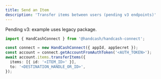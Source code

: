 ```yaml
---
title: Send an Item
description: 'Transfer items between users (pending v3 endpoints)'
---
```


<Note>
Pending v3: example uses legacy package.
</Note>

```typescript
import { HandCashConnect } from '@handcash/handcash-connect';

const connect = new HandCashConnect({ appId, appSecret });
const account = connect.getAccountFromAuthToken('<AUTH_TOKEN>');
await account.items.transferItems({
  items: [{ id: '<ITEM_ID>' }],
  to: '<DESTINATION_HANDLE_OR_ID>',
});
```


